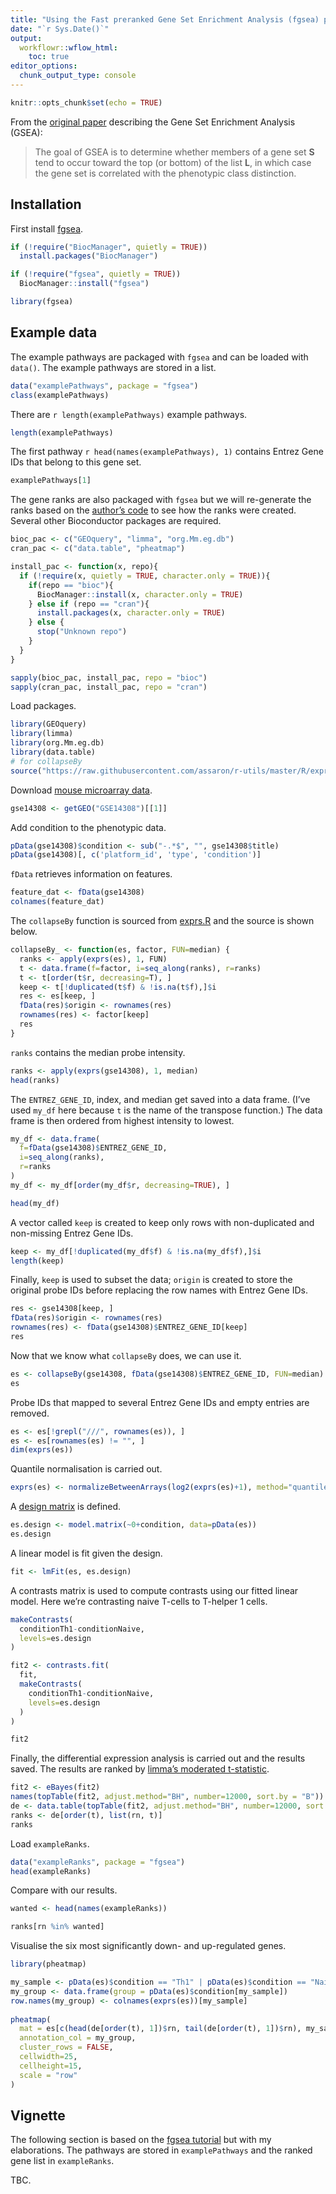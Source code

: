 ```yaml
---
title: "Using the Fast preranked Gene Set Enrichment Analysis (fgsea) package"
date: "`r Sys.Date()`"
output:
  workflowr::wflow_html:
    toc: true
editor_options:
  chunk_output_type: console
---
```


```r
knitr::opts_chunk$set(echo = TRUE)
```

From the [original paper](https://pubmed.ncbi.nlm.nih.gov/16199517/) describing the Gene Set Enrichment Analysis (GSEA):

>The goal of GSEA is to determine whether members of a gene set **S** tend to occur toward the top (or bottom) of the list **L**, in which case the gene set is correlated with the phenotypic class distinction.

## Installation

First install [fgsea](https://bioconductor.org/packages/release/bioc/html/fgsea.html).

```r
if (!require("BiocManager", quietly = TRUE))
  install.packages("BiocManager")

if (!require("fgsea", quietly = TRUE))
  BiocManager::install("fgsea")

library(fgsea)
```

## Example data

The example pathways are packaged with `fgsea` and can be loaded with `data()`. The example pathways are stored in a list.

```r
data("examplePathways", package = "fgsea")
class(examplePathways)
```

There are `r length(examplePathways)` example pathways.

```r
length(examplePathways)
```

The first pathway `r head(names(examplePathways), 1)` contains Entrez Gene IDs that belong to this gene set.

```r
examplePathways[1]
```

The gene ranks are also packaged with `fgsea` but we will re-generate the ranks based on the [author's code](https://github.com/ctlab/fgsea/blob/master/inst/gen_gene_ranks.R) to see how the ranks were created. Several other Bioconductor packages are required.

```r
bioc_pac <- c("GEOquery", "limma", "org.Mm.eg.db")
cran_pac <- c("data.table", "pheatmap")

install_pac <- function(x, repo){
  if (!require(x, quietly = TRUE, character.only = TRUE)){
    if(repo == "bioc"){
      BiocManager::install(x, character.only = TRUE)
    } else if (repo == "cran"){
      install.packages(x, character.only = TRUE)
    } else {
      stop("Unknown repo")
    }
  }
}

sapply(bioc_pac, install_pac, repo = "bioc")
sapply(cran_pac, install_pac, repo = "cran")
```

Load packages.

```r
library(GEOquery)
library(limma)
library(org.Mm.eg.db)
library(data.table)
# for collapseBy
source("https://raw.githubusercontent.com/assaron/r-utils/master/R/exprs.R")
```

Download [mouse microarray data](https://www.ncbi.nlm.nih.gov/geo/query/acc.cgi?acc=GSE14308).

```r
gse14308 <- getGEO("GSE14308")[[1]]
```

Add condition to the phenotypic data.

```r
pData(gse14308)$condition <- sub("-.*$", "", gse14308$title)
pData(gse14308)[, c('platform_id', 'type', 'condition')]
```

`fData` retrieves information on features.

```r
feature_dat <- fData(gse14308)
colnames(feature_dat)
```

The `collapseBy` function is sourced from [exprs.R](https://raw.githubusercontent.com/assaron/r-utils/master/R/exprs.R) and the source is shown below.

```r
collapseBy_ <- function(es, factor, FUN=median) {
  ranks <- apply(exprs(es), 1, FUN)
  t <- data.frame(f=factor, i=seq_along(ranks), r=ranks)
  t <- t[order(t$r, decreasing=T), ]
  keep <- t[!duplicated(t$f) & !is.na(t$f),]$i
  res <- es[keep, ]
  fData(res)$origin <- rownames(res)
  rownames(res) <- factor[keep]
  res
}
```

`ranks` contains the median probe intensity.

```r
ranks <- apply(exprs(gse14308), 1, median)
head(ranks)
```

The `ENTREZ_GENE_ID`, index, and median get saved into a data frame. (I've used `my_df` here because `t` is the name of the transpose function.) The data frame is then ordered from highest intensity to lowest.

```r
my_df <- data.frame(
  f=fData(gse14308)$ENTREZ_GENE_ID,
  i=seq_along(ranks),
  r=ranks
)
my_df <- my_df[order(my_df$r, decreasing=TRUE), ]

head(my_df)
```

A vector called `keep` is created to keep only rows with non-duplicated and non-missing Entrez Gene IDs.

```r
keep <- my_df[!duplicated(my_df$f) & !is.na(my_df$f),]$i
length(keep)
```

Finally, `keep` is used to subset the data; `origin` is created to store the original probe IDs before replacing the row names with Entrez Gene IDs.

```r
res <- gse14308[keep, ]
fData(res)$origin <- rownames(res)
rownames(res) <- fData(gse14308)$ENTREZ_GENE_ID[keep]
res
```

Now that we know what `collapseBy` does, we can use it.

```r
es <- collapseBy(gse14308, fData(gse14308)$ENTREZ_GENE_ID, FUN=median)
es
```

Probe IDs that mapped to several Entrez Gene IDs and empty entries are removed.

```r
es <- es[!grepl("///", rownames(es)), ]
es <- es[rownames(es) != "", ]
dim(exprs(es))
```

Quantile normalisation is carried out.

```r
exprs(es) <- normalizeBetweenArrays(log2(exprs(es)+1), method="quantile")
```

A [design matrix](https://f1000research.com/articles/9-1444) is defined.

```r
es.design <- model.matrix(~0+condition, data=pData(es))
es.design
```

A linear model is fit given the design.

```r
fit <- lmFit(es, es.design)
```

A contrasts matrix is used to compute contrasts using our fitted linear model. Here we're contrasting naive T-cells to T-helper 1 cells.

```r
makeContrasts(
  conditionTh1-conditionNaive,
  levels=es.design
)

fit2 <- contrasts.fit(
  fit,
  makeContrasts(
    conditionTh1-conditionNaive,
    levels=es.design
  )
)

fit2
```

Finally, the differential expression analysis is carried out and the results saved. The results are ranked by [limma's moderated t-statistic](https://support.bioconductor.org/p/6124/).

```r
fit2 <- eBayes(fit2)
names(topTable(fit2, adjust.method="BH", number=12000, sort.by = "B"))
de <- data.table(topTable(fit2, adjust.method="BH", number=12000, sort.by = "B"), keep.rownames = TRUE)
ranks <- de[order(t), list(rn, t)]
ranks
```

Load `exampleRanks`.

```r
data("exampleRanks", package = "fgsea")
head(exampleRanks)
```

Compare with our results.

```r
wanted <- head(names(exampleRanks))

ranks[rn %in% wanted]
```

Visualise the six most significantly down- and up-regulated genes.

```r
library(pheatmap)

my_sample <- pData(es)$condition == "Th1" | pData(es)$condition == "Naive" 
my_group <- data.frame(group = pData(es)$condition[my_sample])
row.names(my_group) <- colnames(exprs(es))[my_sample]
 
pheatmap(
  mat = es[c(head(de[order(t), 1])$rn, tail(de[order(t), 1])$rn), my_sample],
  annotation_col = my_group,
  cluster_rows = FALSE,
  cellwidth=25,
  cellheight=15,
  scale = "row"
)
```

## Vignette

The following section is based on the [fgsea tutorial](https://bioconductor.org/packages/release/bioc/vignettes/fgsea/inst/doc/fgsea-tutorial.html) but with my elaborations. The pathways are stored in `examplePathways` and the ranked gene list in `exampleRanks`.

TBC.
